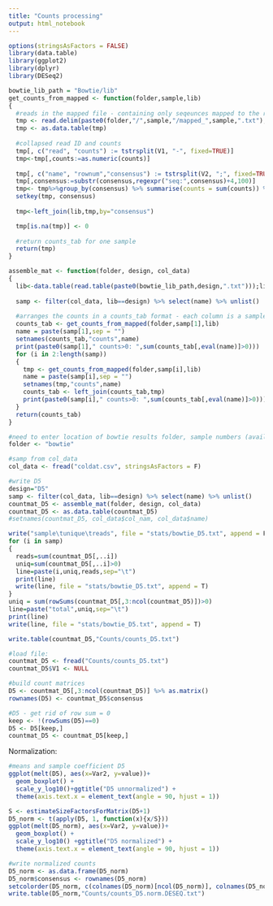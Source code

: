 ```yaml
---
title: "Counts processing"
output: html_notebook
---
```


```r
options(stringsAsFactors = FALSE)
library(data.table)
library(ggplot2)
library(dplyr)
library(DESeq2)

bowtie_lib_path = "Bowtie/lib"
get_counts_from_mapped <- function(folder,sample,lib)
{
  #reads in the mapped file - containing only seqeunces mapped to the reference
  tmp <- read.delim(paste0(folder,"/",sample,"/mapped_",sample,".txt"),header = FALSE)
  tmp <- as.data.table(tmp)
  
  #collapsed read ID and counts
  tmp[, c("read", "counts") := tstrsplit(V1, "-", fixed=TRUE)]
  tmp<-tmp[,counts:=as.numeric(counts)]
  
  tmp[, c("name", "rownum","consensus") := tstrsplit(V2, ";", fixed=TRUE)]
  tmp[,consensus:=substr(consensus,regexpr("seq:",consensus)+4,100)]
  tmp<- tmp%>%group_by(consensus) %>% summarise(counts = sum(counts)) %>% as.data.table()
  setkey(tmp, consensus)
  
  tmp<-left_join(lib,tmp,by="consensus")

  tmp[is.na(tmp)] <- 0
  
  #return counts_tab for one sample
  return(tmp)
}

assemble_mat <- function(folder, design, col_data)
{
  lib<-data.table(read.table(paste0(bowtie_lib_path,design,".txt")));lib[,lib:=NULL];lib[,name:=NULL];
  
  samp <- filter(col_data, lib==design) %>% select(name) %>% unlist()
  
  #arranges the counts in a counts_tab format - each column is a sample, each row is a k-mer
  counts_tab <- get_counts_from_mapped(folder,samp[1],lib)
  name = paste(samp[1],sep = "")
  setnames(counts_tab,"counts",name)
  print(paste0(samp[1]," counts>0: ",sum(counts_tab[,eval(name)]>0)))
  for (i in 2:length(samp))
  {
    tmp <- get_counts_from_mapped(folder,samp[i],lib)
    name = paste(samp[i],sep = "")
    setnames(tmp,"counts",name)
    counts_tab <- left_join(counts_tab,tmp)
    print(paste0(samp[i]," counts>0: ",sum(counts_tab[,eval(name)]>0)))
  }
  return(counts_tab)
}

#need to enter location of bowtie results folder, sample numbers (available also at col_data)
folder <- "bowtie"

#samp from col_data
col_data <- fread("coldat.csv", stringsAsFactors = F)
```

```r
#write D5
design="D5"
samp <- filter(col_data, lib==design) %>% select(name) %>% unlist()
countmat_D5 <- assemble_mat(folder, design, col_data)
countmat_D5 <- as.data.table(countmat_D5)
#setnames(countmat_D5, col_data$col_nam, col_data$name)

write("sample\tunique\treads", file = "stats/bowtie_D5.txt", append = F)
for (i in samp)
{
  reads=sum(countmat_D5[,..i])
  uniq=sum(countmat_D5[,..i]>0)
  line=paste(i,uniq,reads,sep="\t")
  print(line)
  write(line, file = "stats/bowtie_D5.txt", append = T)
}
uniq = sum(rowSums(countmat_D5[,3:ncol(countmat_D5)])>0)
line=paste("total",uniq,sep="\t")
print(line)
write(line, file = "stats/bowtie_D5.txt", append = T)

write.table(countmat_D5,"Counts/counts_D5.txt")
```

```r
#load file:
countmat_D5 <- fread("Counts/counts_D5.txt")
countmat_D5$V1 <- NULL

#build count matrices
D5 <- countmat_D5[,3:ncol(countmat_D5)] %>% as.matrix()
rownames(D5) <- countmat_D5$consensus
```

```r
#D5 - get rid of row sum = 0
keep <- !(rowSums(D5)==0)
D5 <- D5[keep,]
countmat_D5 <- countmat_D5[keep,]
```

Normalization:

```r
#means and sample coefficient D5
ggplot(melt(D5), aes(x=Var2, y=value))+
  geom_boxplot() + 
  scale_y_log10()+ggtitle("D5 unnormalized") + 
  theme(axis.text.x = element_text(angle = 90, hjust = 1))

S <- estimateSizeFactorsForMatrix(D5+1)
D5_norm <- t(apply(D5, 1, function(x){x/S}))
ggplot(melt(D5_norm), aes(x=Var2, y=value))+
  geom_boxplot() + 
  scale_y_log10() +ggtitle("D5 normalized") + 
  theme(axis.text.x = element_text(angle = 90, hjust = 1))

#write normalized counts
D5_norm <- as.data.frame(D5_norm)
D5_norm$consensus <- rownames(D5_norm)
setcolorder(D5_norm, c(colnames(D5_norm)[ncol(D5_norm)], colnames(D5_norm)[1:(ncol(D5_norm)-1)]))
write.table(D5_norm,"Counts/counts_D5.norm.DESEQ.txt")
```